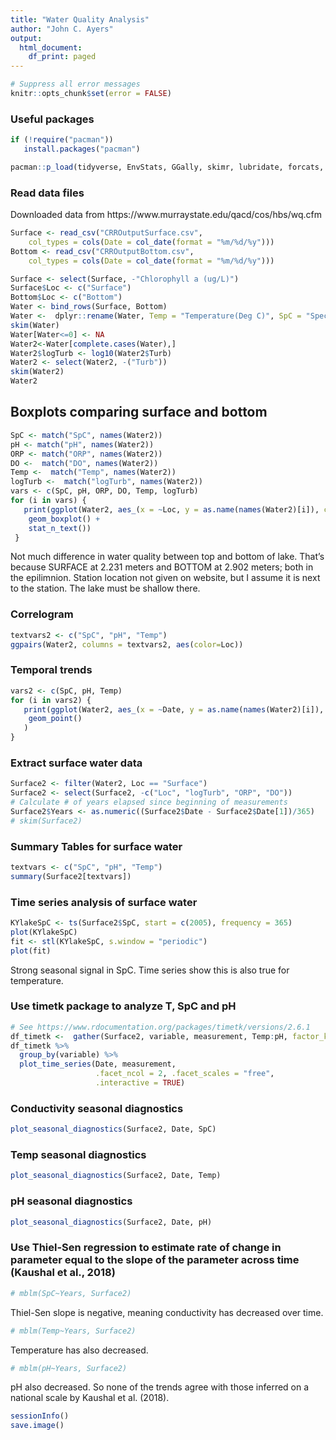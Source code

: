 ```yaml
---
title: "Water Quality Analysis"
author: "John C. Ayers"
output:
  html_document:
    df_print: paged
---
```


```r
# Suppress all error messages
knitr::opts_chunk$set(error = FALSE)
```

### Useful packages

```r
if (!require("pacman"))
   install.packages("pacman")

pacman::p_load(tidyverse, EnvStats, GGally, skimr, lubridate, forcats, timetk, mblm)
```

### Read data files
Downloaded data from https://www.murraystate.edu/qacd/cos/hbs/wq.cfm

```r
Surface <- read_csv("CRROutputSurface.csv", 
    col_types = cols(Date = col_date(format = "%m/%d/%y")))
Bottom <- read_csv("CRROutputBottom.csv", 
    col_types = cols(Date = col_date(format = "%m/%d/%y")))
```

```r
Surface <- select(Surface, -"Chlorophyll a (ug/L)")
Surface$Loc <- c("Surface")
Bottom$Loc <- c("Bottom")
Water <- bind_rows(Surface, Bottom)
Water <-  dplyr::rename(Water, Temp = "Temperature(Deg C)", SpC = "Specific Conductance(uS/m)", DO = "Dissolved Oxygen(mg/L)", pH = "pH(SU)", ORP = "Oxidation-Reduction Potential(mV)", Turb = "Turbidity(NTU)")
skim(Water)
Water[Water<=0] <- NA
Water2<-Water[complete.cases(Water),]
Water2$logTurb <- log10(Water2$Turb)
Water2 <- select(Water2, -("Turb"))
skim(Water2)
Water2
```

## Boxplots comparing surface and bottom

```r
SpC <- match("SpC", names(Water2))
pH <- match("pH", names(Water2))
ORP <- match("ORP", names(Water2))
DO <-  match("DO", names(Water2))
Temp <-  match("Temp", names(Water2))
logTurb <-  match("logTurb", names(Water2))
vars <- c(SpC, pH, ORP, DO, Temp, logTurb)
for (i in vars) {
   print(ggplot(Water2, aes_(x = ~Loc, y = as.name(names(Water2)[i]), color = ~Loc)) +
    geom_boxplot() + 
    stat_n_text())
 }
```

Not much difference in water quality between top and bottom of lake. That's because SURFACE at 2.231 meters	and BOTTOM at 2.902 meters; both in the epilimnion. Station location not given on website, but I assume it is next to the station. The lake must be shallow there.

### Correlogram

```r
textvars2 <- c("SpC", "pH", "Temp")
ggpairs(Water2, columns = textvars2, aes(color=Loc))
```

### Temporal trends

```r
vars2 <- c(SpC, pH, Temp)
for (i in vars2) {
   print(ggplot(Water2, aes_(x = ~Date, y = as.name(names(Water2)[i]), color = ~Loc, shape = ~Loc)) +
    geom_point()
   )
}
```

### Extract surface water data

```r
Surface2 <- filter(Water2, Loc == "Surface")
Surface2 <- select(Surface2, -c("Loc", "logTurb", "ORP", "DO"))
# Calculate # of years elapsed since beginning of measurements
Surface2$Years <- as.numeric((Surface2$Date - Surface2$Date[1])/365)
# skim(Surface2)
```

### Summary Tables for surface water

```r
textvars <- c("SpC", "pH", "Temp")
summary(Surface2[textvars])
```

### Time series analysis of surface water

```r
KYlakeSpC <- ts(Surface2$SpC, start = c(2005), frequency = 365)
plot(KYlakeSpC)
fit <- stl(KYlakeSpC, s.window = "periodic")
plot(fit)
```

Strong seasonal signal in SpC. Time series show this is also true for temperature.

### Use timetk package to analyze T, SpC and pH

```r
# See https://www.rdocumentation.org/packages/timetk/versions/2.6.1
df_timetk <-  gather(Surface2, variable, measurement, Temp:pH, factor_key=TRUE)
df_timetk %>%
  group_by(variable) %>%
  plot_time_series(Date, measurement, 
                   .facet_ncol = 2, .facet_scales = "free",
                   .interactive = TRUE)

```

### Conductivity seasonal diagnostics

```r
plot_seasonal_diagnostics(Surface2, Date, SpC)
```

### Temp seasonal diagnostics

```r
plot_seasonal_diagnostics(Surface2, Date, Temp)
```

### pH seasonal diagnostics

```r
plot_seasonal_diagnostics(Surface2, Date, pH)
```

### Use Thiel-Sen regression to estimate rate of change in parameter equal to the slope of the parameter across time (Kaushal et al., 2018)

```r
# mblm(SpC~Years, Surface2)
```
Thiel-Sen slope is negative, meaning conductivity has decreased over time.

```r
# mblm(Temp~Years, Surface2)
```

Temperature has also decreased.

```r
# mblm(pH~Years, Surface2)
```

pH also decreased. So none of the trends agree with those inferred on a national scale by Kaushal et al. (2018).

```r
sessionInfo()
save.image()
```
